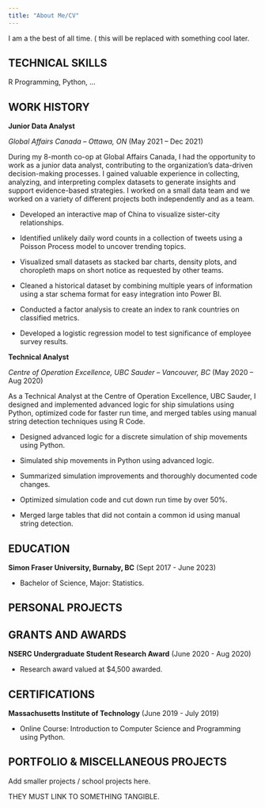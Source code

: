 ```yaml
---
title: "About Me/CV"
---
```


I am a the best of all time. ( this will be replaced with something cool later.

## TECHNICAL SKILLS

R Programming, Python, ...

## **WORK HISTORY**

**Junior Data Analyst**

*Global Affairs Canada – Ottawa, ON* (May 2021 – Dec 2021)

During my 8-month co-op at Global Affairs Canada, I had the opportunity to work as a junior data analyst, contributing to the organization's data-driven decision-making processes. I gained valuable experience in collecting, analyzing, and interpreting complex datasets to generate insights and support evidence-based strategies. I worked on a small data team and we worked on a variety of different projects both independently and as a team.


- Developed an interactive map of China to visualize sister-city relationships.

- Identified unlikely daily word counts in a collection of tweets using a Poisson Process model to uncover trending topics.

- Visualized small datasets as stacked bar charts, density plots, and choropleth maps on short notice as requested by other teams.

- Cleaned a historical dataset by combining multiple years of information using a star schema format for easy integration into Power BI.

- Conducted a factor analysis to create an index to rank countries on classified metrics.

- Developed a logistic regression model to test significance of employee survey results.

**Technical Analyst**

*Centre of Operation Excellence, UBC Sauder – Vancouver, BC* (May 2020 – Aug 2020)

As a Technical Analyst at the Centre of Operation Excellence, UBC Sauder, I designed and implemented advanced logic for ship simulations using Python, optimized code for faster run time, and merged tables using manual string detection techniques using R Code.

- Designed advanced logic for a discrete simulation of ship movements using Python.

- Simulated ship movements in Python using advanced logic.

- Summarized simulation improvements and thoroughly documented code changes.

- Optimized simulation code and cut down run time by over 50%.

- Merged large tables that did not contain a common id using manual string detection.

## **EDUCATION**

**Simon Fraser University, Burnaby, BC** (Sept 2017 - June 2023)

- Bachelor of Science, Major: Statistics.

## **PERSONAL PROJECTS**

## GRANTS AND AWARDS

**NSERC Undergraduate Student Research Award** (June 2020 - Aug 2020)

- Research award valued at $4,500 awarded.

## CERTIFICATIONS

**Massachusetts Institute of Technology** (June 2019 - July 2019)

- Online Course: Introduction to Computer Science and Programming using Python.

## **PORTFOLIO & MISCELLANEOUS PROJECTS**

Add smaller projects / school projects here. 

THEY MUST LINK TO SOMETHING TANGIBLE.